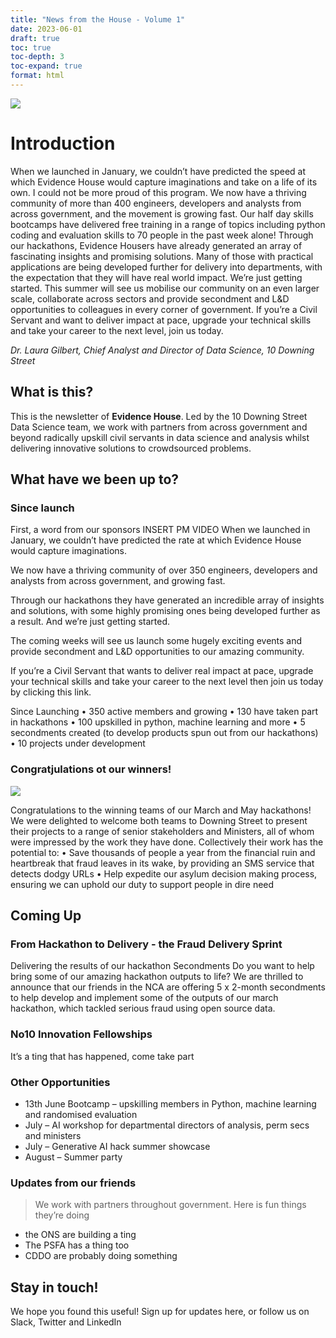 ```yaml
---
title: "News from the House - Volume 1"
date: 2023-06-01
draft: true
toc: true
toc-depth: 3
toc-expand: true
format: html
---
```

:::{.column-page}
![](assets/banner.jpg)
:::

# Introduction
When we launched in January, we couldn't have predicted the speed at which Evidence House would capture imaginations and take on a life of its own. I could not be more proud of this program.
We now have a thriving community of more than 400 engineers, developers and analysts from across government, and the movement is growing fast. Our half day skills bootcamps have delivered free training in a range of topics including python coding and evaluation skills to 70 people in the past week alone!
Through our hackathons, Evidence Housers have already generated an array of fascinating insights and promising solutions. Many of those with practical
applications are being developed further for delivery into departments, with the expectation that they will have real world impact.
We’re just getting started. This summer will see us mobilise our community on an even larger scale, collaborate across sectors and provide secondment and L&D opportunities to colleagues in every corner of government. If you’re a Civil Servant and want to deliver impact at pace, upgrade your technical skills and take your career to the next level, join us today.

*Dr. Laura Gilbert, Chief Analyst and Director of Data Science, 10 Downing Street*

::: {.callout-tip}
## What is this?
This is the newsletter of **Evidence House**. Led by the 10 Downing Street Data Science team, we work with partners from across government and beyond radically upskill civil servants in data science and analysis whilst delivering innovative solutions to crowdsourced problems.
:::

## What have we been up to?
### Since launch
First, a word from our sponsors
INSERT PM VIDEO
When we launched in January, we couldn't have predicted the rate at which Evidence House would capture imaginations.

We now have a thriving community of over 350 engineers, developers and analysts from across government, and growing fast.

Through our hackathons they have generated an incredible array of insights and solutions, with some highly promising ones being developed further as a result. And we’re just getting started.

The coming weeks will see us launch some hugely exciting events and provide secondment and L&D opportunities to our amazing community.

If you’re a Civil Servant that wants to deliver real impact at pace, upgrade your technical skills and take your career to the next level then join us today by clicking this link.

Since Launching
•	350 active members and growing
•	130 have taken part in hackathons
•	100 upskilled in python, machine learning and more
•	5 secondments created (to develop products spun out from our hackathons)
•	10 projects under development

### Congratjulations ot our winners!
:::{.column-body-outset}
![](assets/fraud-hack-pic.png)
:::
Congratulations to the winning teams of our March and May hackathons!
We were delighted to welcome both teams to Downing Street to present their projects to a range of senior stakeholders and Ministers, all of whom were impressed by the work they have done.
Collectively their work has the potential to: 
•	Save thousands of people a year from the financial ruin and heartbreak that fraud leaves in its wake, by providing an SMS service that detects dodgy URLs
•	Help expedite our asylum decision making process, ensuring we can uphold our duty to support people in dire need

## Coming Up
### From Hackathon to Delivery - the Fraud Delivery Sprint
Delivering the results of our hackathon
Secondments
Do you want to help bring some of our amazing hackathon outputs to life?
We are thrilled to announce that our friends in the NCA are offering 5 x 2-month secondments to help develop and implement some of the outputs of our march hackathon, which tackled serious fraud using open source data.

### No10 Innovation Fellowships
It's a ting that has happened, come take part

### Other Opportunities
- 13th June Bootcamp – upskilling members in Python, machine learning and randomised evaluation
- July – AI workshop for departmental directors of analysis, perm secs and ministers
- July – Generative AI hack summer showcase
- August – Summer party

### Updates from our friends
> We work with partners throughout government.  Here is fun things they're doing

- the ONS are building a ting
- The PSFA has a thing too
- CDDO are probably doing something

## Stay in touch!
We hope you found this useful! Sign up for updates here, or follow us on Slack, Twitter and LinkedIn